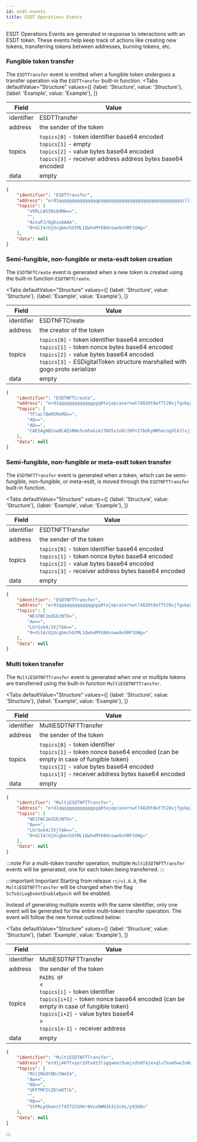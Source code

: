 ```yaml
---
id: esdt-events
title: ESDT Operations Events
---
```




ESDT Operations Events are generated in response to interactions with an ESDT token.
These events help keep track of actions like creating new tokens, transferring tokens between addresses, burning tokens, etc.


### Fungible token transfer

The `ESDTTransfer` event is emitted when a fungible token undergoes a transfer operation via the `ESDTTransfer` built-in function.
<Tabs
    defaultValue="Structure"
    values={[
        {label: 'Structure', value: 'Structure'},
        {label: 'Example', value: 'Example'},
    ]}
>
<TabItem value="Structure">

| Field      | Value                                                                                                                  | 
|------------|------------------------------------------------------------------------------------------------------------------------|
| identifier | ESDTTransfer                                                                                                           |
| address    | the sender  of the token                                                                                               |
| topics     | `topics[0]` - token identifier base64 encoded <br/>`topics[1]` - empty <br/> `topics[2]` - value bytes base64 encoded <br/> `topics[3]` - receiver address address bytes base64 encoded |
| data       | empty                                                                                                                  |

</TabItem>
<TabItem value="Example">

```json
{
    "identifier": "ESDTTransfer",
    "address": "erd1qqqqqqqqqqqqqqqpqqqqqqqqqqqqqqqqqqqqqqqqqqqqqqqzllls8a5w6u",
    "topics": [
        "VVRLLWI5NzQ4MA==",
        "",
        "AzsuPJ/QgDzoAAAA",
        "0+diI4/UjUcgbmchGtML1QwheMY68dnsww9vhRPJUWg="
    ],
    "data": null
}
```

</TabItem>
</Tabs>


### Semi-fungible, non-fungible or meta-esdt token creation

The `ESDTNFTCreate` event is generated when a new token is created using the built-in function `ESDTNFTCreate`.

<Tabs
    defaultValue="Structure"
    values={[
        {label: 'Structure', value: 'Structure'},
        {label: 'Example', value: 'Example'},
    ]}
>
<TabItem value="Structure">

| Field      | Value                                                                                                                        |
|------------|------------------------------------------------------------------------------------------------------------------------------|
| identifier | ESDTNFTCreate                                                                                                              |
| address    | the creator of the token                                                                                                     |
| topics     | `topics[0]` - token identifier base64 encoded <br/>`topics[1]` - token nonce bytes base64 encoded <br/> `topics[2]` - value bytes base64 encoded <br/> `topics[3]` - ESDigitalToken structure marshalled with gogo proto serializer   |
| data       | empty                                                                                                                        |

</TabItem>
<TabItem  value="Example">

```json
{
    "identifier": "ESDTNFTCreate",
    "address": "erd1qqqqqqqqqqqqqpgq0tajepcazernwt74820t8ef7t28vjfgukp2sw239f3",
    "topics": [
        "TFlaLTBmM2MxMQ==",
        "AQ==",
        "AQ==",
        "CAESAgABIvwBCAESBWx5cmFaGiAJ7NX5x1oDr20FnI7bUkyNRhecngUl6Jlvjjzlcu0BuSD0Ayo7YmFma3JlaWNqbXVwMndna21qaXR0a2dpbzZydXlpb3h6cHpraHZ6b3Jvand5eHU0Y2RiNnQycHRhaGkyQmlwZnM6Ly9iYWZrcmVpY2ptdXAyd2drbWppdHRrZ2lvNnJ1eWlveHpwemtodnpvcm9qd3l4dTRjZGI2dDJwdGFoaTpLbWV0YWRhdGE6YmFma3JlaWNqbXVwMndna21qaXR0a2dpbzZydXlpb3h6cHpraHZ6b3Jvand5eHU0Y2RiNnQycHRhaGkvbHlyYVp9"
    ],
    "data": null
}
```

</TabItem>
</Tabs>

### Semi-fungible, non-fungible or meta-esdt token transfer

The `ESDTNFTTransfer` event is generated when a token, which can be semi-fungible, non-fungible, or meta-esdt,
is moved through the `ESDTNFTTransfer` built-in function.

<Tabs
    defaultValue="Structure"
    values={[
        {label: 'Structure', value: 'Structure'},
        {label: 'Example', value: 'Example'},
    ]}
>
<TabItem value="Structure">

| Field      | Value                                                                                                                        |
|------------|------------------------------------------------------------------------------------------------------------------------------|
| identifier | ESDTNFTTransfer                                                                                                              |
| address    | the sender  of the token                                                                                                     |
| topics     | `topics[0]` - token identifier base64 encoded <br/>`topics[1]` - token nonce bytes base64 encoded <br/> `topics[2]` - value bytes base64 encoded <br/> `topics[3]` - receiver address bytes base64 encoded |
| data       | empty                                                                                                                     |

</TabItem>
<TabItem  value="Example">

```json
{
    "identifier": "ESDTNFTTransfer",
    "address": "erd1qqqqqqqqqqqqqpgq0tajepcazernwt74820t8ef7t28vjfgukp2sw239f3",
    "topics": [
        "WE1FWC1mZGEzNTU=",
        "Aw==",
        "LUrGxb4/2VjTAA==",
        "0+diI4/UjUcgbmchGtML1QwheMY68dnsww9vhRPJUWg="
    ],
    "data": null
}
```

</TabItem>
</Tabs>


### Multi token transfer

The `MultiESDTNFTTransfer` event is generated when one or multiple tokens are transferred using the built-in
function `MultiESDTNFTTransfer`.


<Tabs
    defaultValue="Structure"
    values={[
        {label: 'Structure', value: 'Structure'},
        {label: 'Example', value: 'Example'},
    ]}
>
<TabItem value="Structure">

| Field      | Value                                                                                                                           | 
|------------|---------------------------------------------------------------------------------------------------------------------------------|
| identifier | MultiESDTNFTTransfer                                                                                                            |
| address    | the sender  of the token                                                                                                        |
| topics     | `topics[0]` - token identifier <br/>`topics[1]` - token nonce base64 encoded (can be empty in case of fungible token) <br/> `topics[2]` - value bytes base64 encoded <br/> `topics[3]` - receiver address bytes base64 encoded    |
| data       | empty                                                                                                                           |

</TabItem>
<TabItem  value="Example">

```json
{
    "identifier": "MultiESDTNFTTransfer",
    "address": "erd1qqqqqqqqqqqqqpgq0tajepcazernwt74820t8ef7t28vjfgukp2sw239f3",
    "topics": [
        "WE1FWC1mZGEzNTU=",
        "Aw==",
        "LUrGxb4/2VjTAA==",
        "0+diI4/UjUcgbmchGtML1QwheMY68dnsww9vhRPJUWg="
    ],
    "data": null
}
```

</TabItem>
</Tabs>

:::note
For a multi-token transfer operation, multiple `MultiESDTNFTTransfer` events will be generated, one for each token being transferred.
:::

:::important Important
Starting from release `rc/v1.6.0`, the `MultiESDTNFTTransfer` will be changed when the flag `ScToScLogEventEnableEpoch` will be enabled.

Instead of generating multiple events with the same identifier, only one event will be generated for the entire multi-token transfer operation. 
The event will follow the new format outlined below:

<Tabs
    defaultValue="Structure"
    values={[
        {label: 'Structure', value: 'Structure'},
        {label: 'Example', value: 'Example'},
    ]}
>
<TabItem value="Structure">

| Field      | Value                                                                                 | 
|------------|---------------------------------------------------------------------------------------|
| identifier | MultiESDTNFTTransfer                                                                  |
| address    | the sender  of the token                                                              |
| topics     | `PAIRS OF` <br/> < <br/>`topics[i]` - token identifier <br/>`topics[i+1]` - token nonce base64 encoded (can be empty in case of fungible token)<br/> `topics[i+2]` - value bytes base64 <br/>> <br/>  `topics[n-1]` - receiver address  |
| data       | empty                                                                                 |

</TabItem>
<TabItem  value="Example">

```json
{
    "identifier": "MultiESDTNFTTransfer",
    "address": "erd1j467tvyyr2dtxdz3lsgqaeez5umjsdn8fajexqlu7eum5wx2u0aqkca23a",
    "topics": [
        "MzlINk8tNDc5NmI4",
        "Aw==",
        "AQ==",
        "UFFTMFItZDlmOTlk",
        "",
        "AQ==",
        "StPRLp5kwnctf4If2CUhKr6Vux8WN3k3i5chL/y93UQ="
    ],
    "data": null
}
```

</TabItem>
</Tabs>


:::



